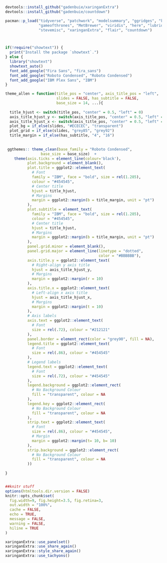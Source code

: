 ```R

devtools::install_github("gadenbuie/xaringanExtra")
devtools::install_github("gadenbuie/countdown")

pacman::p_load("tidyverse", "patchwork", "modelsummary", "ggridges", "kableExtra",
               "gameofthrones", "MetBrewer", "viridis", "here", "lubridate",
               "stevemisc", "xaringanExtra", "flair", "countdown")



if(!require("showtext")) {
  print("Install the package `showtext`.")
} else {
  library("showtext")
  showtext_auto()
  font_add_google("Fira Sans", "fira_sans")
  font_add_google("Roboto Condensed", "Roboto Condensed")
  font_add_google("IBM Plex Sans", "IBM")
}

theme_allen = function(title_pos = "center", axis_title_pos = "left", 
                       slides = FALSE, has_subtitle = FALSE, 
                       base_size = 14, ...){
  
  title_hjust <- switch(title_pos, "center" = 0.5, "left" = 0)
  axis_title_hjust_y <- switch(axis_title_pos, "center" = 0.5, "left" = 1.0)
  axis_title_hjust_x <- switch(axis_title_pos, "center" = 0.5, "left" = 0.0)
  plot_bg = if_else(slides, "#ECECEC", "transparent")
  plot_grid = if_else(slides, "grey85", "grey92")
  title_margin = if_else(has_subtitle, "4", "16")
  
  
 ggthemes:: theme_clean(base_family = "Roboto Condensed", 
                base_size = base_size)  +
    theme(axis.ticks = element_line(colour='black'),
          plot.background = element_blank(),
          plot.title = ggplot2::element_text(
            # Font
            family = "IBM", face = "bold", size = rel(1.285), 
            colour = "#454545", 
            # Center title
            hjust = title_hjust,
            # Margins
            margin = ggplot2::margin(b = title_margin, unit = "pt")
          ),
          plot.subtitle = element_text(
            family = "IBM", face = "bold", size = rel(1.285), 
            colour = "#454545", 
            # Center title
            hjust = title_hjust,
            # Margins
            margin = ggplot2::margin(b = title_margin, unit = "pt")
          ),
          panel.grid.minor = element_blank(),
          panel.grid.major = element_line(linetype = "dotted", 
                                          color = "#BBBBBB"),
          axis.title.y = ggplot2::element_text(
            # Right-align y axis title
            hjust = axis_title_hjust_y,
            # Margins
            margin = ggplot2::margin(r = 10)
          ),
          axis.title.x = ggplot2::element_text(
            # Left-align x axis title
            hjust = axis_title_hjust_x,
            # Margins
            margin = ggplot2::margin(t = 10)
          ),
          # Axis labels
          axis.text = ggplot2::element_text(
            # Font
            size = rel(.72), colour = "#212121"
          ),
          panel.border = element_rect(color = "grey90", fill = NA),
          legend.title = ggplot2::element_text(
            # Font
            size = rel(.86), colour = "#454545"
          ),
          # Legend labels
          legend.text = ggplot2::element_text(
            # Font
            size = rel(.72), colour = "#454545"
          ),
          legend.background = ggplot2::element_rect(
            # No Background Colour
            fill = "transparent", colour = NA
          ),
          legend.key = ggplot2::element_rect(
            # No Background Colour
            fill = "transparent", colour = NA
          ),
          strip.text = ggplot2::element_text(
            # Font 
            size = rel(.86), colour = "#454545", 
            # Margin							   
            margin = ggplot2::margin(t= 10, b= 10)
          ),
          strip.background = ggplot2::element_rect(
            # No Background Colour
            fill = "transparent", colour = NA
          ))
  
}


##knitr stuff
options(htmltools.dir.version = FALSE)
knitr::opts_chunk$set(
  fig.width=9, fig.height=3.5, fig.retina=3,
  out.width = "100%",
  cache = FALSE,
  echo = TRUE,
  message = FALSE, 
  warning = FALSE,
  hiline = TRUE
)

xaringanExtra::use_panelset()
xaringanExtra::use_share_again()
xaringanExtra::style_share_again()
xaringanExtra::use_tachyons()

```

```css
```

```css
```




